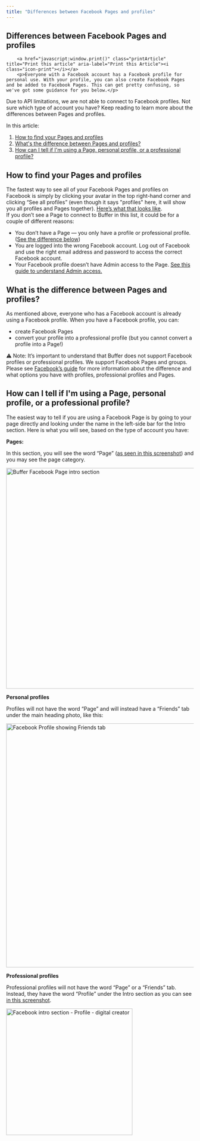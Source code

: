 ```yaml
---
title: "Differences between Facebook Pages and profiles"
---
```

<article id="fullArticle">
        <h1 class="title">Differences between Facebook Pages and profiles</h1>
    
        <a href="javascript:window.print()" class="printArticle" title="Print this article" aria-label="Print this Article"><i class="icon-print"></i></a>
        <p>Everyone with a Facebook account has a Facebook profile for personal use. With your profile, you can also create Facebook Pages and be added to Facebook Pages. This can get pretty confusing, so we've got some guidance for you below.</p>
<div class="callout-red">
 <p>Due to API limitations, we are not able to connect to Facebook profiles. Not sure which type of account you have? Keep reading to learn more about the differences between Pages and profiles.</p>
</div>
<p>In this article:</p>
<ol>
 <li><a href="#How-to-find-your-Pages-and-profiles-9zc9q">How to find your Pages and profiles</a></li>
 <li><a href="#What-is-the-difference-d6WM0">What's the difference between Pages and profiles?</a></li>
 <li><a href="#How-can-I-tell-if-Im-using-a-Page-personal-profile-or-a-professiona-VVTsf">How can I tell if I'm using a Page, personal profile, or a professional profile?</a></li>
</ol>
<h2 id="How-to-find-your-Pages-and-profiles-9zc9q">How to find your Pages and profiles</h2>
<div>
 The fastest way to see all of your Facebook Pages and profiles on Facebook is simply by clicking your avatar in the top right-hand corner and clicking “See all profiles” (even though it says "profiles" here, it will show you all profiles and Pages together). <a href="https://share.buffer.com/04unABEK" target="_blank" rel="noreferrer nofollow noopener">Here’s what that looks like</a>.
</div>
<div>
 If you don’t see a Page to connect to Buffer in this list, it could be for a couple of different reasons:
</div>
<ul>
 <li>You don’t have a Page — you only have a profile or professional profile. (<a href="#What-is-the-difference-d6WM0">See the difference below</a>)</li>
 <li>You are logged into the wrong Facebook account. Log out of Facebook and use the right email address and password to access the correct Facebook account.</li>
 <li>Your Facebook profile doesn’t have Admin access to the Page. <a href="https://support.buffer.com//support.buffer.com/article/872-facebook-troubleshooting-guide" target="_self">See this guide to understand Admin access.</a></li>
</ul>
<h2 id="What-is-the-difference-d6WM0">What is the difference between Pages and profiles?</h2>
<div>
 As mentioned above, everyone who has a Facebook account is already using a Facebook profile. When you have a Facebook profile, you can:
</div>
<ul>
 <li>create Facebook Pages</li>
 <li>convert your profile into a professional profile (but you cannot convert a profile into a Page!)</li>
</ul>
<div class="callout-red">
 <div>
  ⚠️ Note: It’s important to understand that Buffer does not support Facebook profiles or professional profiles. We support Facebook Pages and groups.
 </div>
</div>
<div>
 Please see <a href="https://www.facebook.com/help/337881706729661" target="_blank" rel="noreferrer nofollow noopener">Facebook’s guide</a> for more information about the difference and what options you have with profiles, professional profiles and Pages.
</div>
<h2 id="How-can-I-tell-if-Im-using-a-Page-personal-profile-or-a-professiona-VVTsf">How can I tell if I'm using a Page, personal profile, or a professional profile?</h2>
<div>
 The easiest way to tell if you are using a Facebook Page is by going to your page directly and looking under the name in the left-side bar for the Intro section. Here is what you will see, based on the type of account you have:
</div>
<p><b>Pages:</b></p>
<p>In this section, you will see the word “Page” (<a href="https://share.buffer.com/RBuR7pNv" target="_blank" rel="noreferrer nofollow noopener">as</a><a href="https://share.buffer.com/RBuR7pNv" target="_blank" rel="noreferrer nofollow noopener"> seen in this screenshot</a>) and you may see the page category.</p>
<p><img src="//d33v4339jhl8k0.cloudfront.net/docs/assets/64cb6cf86d4a3e191f237e66/images/67fe6235188f663149109058/file-ikk31vgR6l.jpg" alt="Buffer Facebook Page intro section" style="width: 591px; "></p>
<p><b>Personal profiles</b></p>
<p>Profiles will not have the word “Page” and will instead have a “Friends” tab under the main heading photo, like this:</p>
<p><img src="//d33v4339jhl8k0.cloudfront.net/docs/assets/64cb6cf86d4a3e191f237e66/images/67f81e7082ae416567867d37/file-xzbjva5Y13.jpg" alt="Facebook Profile showing Friends tab" style="width: 653px; "></p>
<p><b>Professional profiles</b></p>
<p>Professional profiles will not have the word “Page” or a “Friends” tab. Instead, they have the word “Profile” under the Intro section as you can see <a href="https://share.buffer.com/mXuQmObK" target="_blank" rel="noreferrer nofollow noopener">in this screenshot</a>.</p>
<p><img src="//d33v4339jhl8k0.cloudfront.net/docs/assets/64cb6cf86d4a3e191f237e66/images/67f81ebcf66fac199e8ef5dd/file-k0jdMLHTdy.png" alt="Facebook intro section - Profile - digital creator" style="width: 339px; "></p>
    </article>
